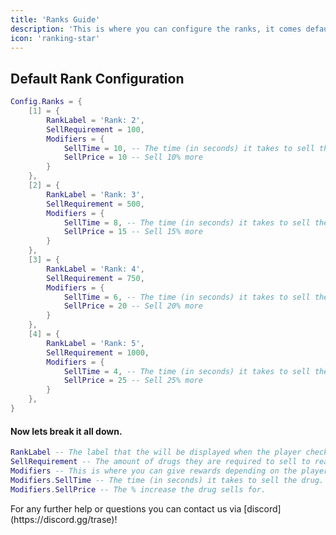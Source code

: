 ```yaml
---
title: 'Ranks Guide'
description: 'This is where you can configure the ranks, it comes default with 4 configured ranks, but you can remove or add as many as you want.'
icon: 'ranking-star'
---
```


## Default Rank Configuration
```lua config.lua
Config.Ranks = {
    [1] = {
        RankLabel = 'Rank: 2',
        SellRequirement = 100,
        Modifiers = {
            SellTime = 10, -- The time (in seconds) it takes to sell the drug on the phone with the ped
            SellPrice = 10 -- Sell 10% more
        }
    },
    [2] = {
        RankLabel = 'Rank: 3',
        SellRequirement = 500,
        Modifiers = {
            SellTime = 8, -- The time (in seconds) it takes to sell the drug on the phone with the ped
            SellPrice = 15 -- Sell 15% more
        }
    },
    [3] = {
        RankLabel = 'Rank: 4',
        SellRequirement = 750,
        Modifiers = {
            SellTime = 6, -- The time (in seconds) it takes to sell the drug on the phone with the ped
            SellPrice = 20 -- Sell 20% more
        }
    },
    [4] = {
        RankLabel = 'Rank: 5',
        SellRequirement = 1000,
        Modifiers = {
            SellTime = 4, -- The time (in seconds) it takes to sell the drug on the phone with the ped
            SellPrice = 25 -- Sell 25% more
        }
    },
}
```

#### Now lets break it all down.
```lua examples
RankLabel -- The label that the will be displayed when the player checks there dealer rank.
SellRequirement -- The amount of drugs they are required to sell to reach the rank.
Modifiers -- This is where you can give rewards depending on the players rank.
Modifiers.SellTime -- The time (in seconds) it takes to sell the drug.
Modifiers.SellPrice -- The % increase the drug sells for.
```

<Warning>
For any further help or questions you can contact us via [discord](https://discord.gg/trase)!
</Warning>